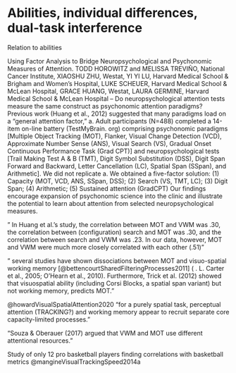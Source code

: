 # Abilities, individual differences, dual-task interference

Relation to abilities

Using Factor Analysis to Bridge Neuropsychological and Psychonomic Measures of Attention. TODD HOROWITZ and MELISSA TREVIÑO, National Cancer Institute, XIAOSHU ZHU, Westat, YI YI LU, Harvard Medical School & Brigham and Women’s Hospital, LUKE SCHEUER, Harvard Medical School & McLean Hospital, GRACE HUANG, Westat, LAURA GERMINE, Harvard Medical School & McLean Hospital – Do neuropsychological attention tests measure the same construct as psychonomic attention paradigms? Previous work (Huang et al., 2012) suggested that many paradigms load on a “general attention factor,” a. Adult participants (N=488) completed a 14-item on-line battery (TestMyBrain. org) comprising psychonomic paradigms [Multiple Object Tracking (MOT), Flanker, Visual Change Detection (VCD), Approximate Number Sense (ANS), Visual Search (VS), Gradual Onset Continuous Performance Task (Grad CPT)] and neuropsychological tests [Trail Making Test A & B (TMT), Digit Symbol Substitution (DSS), Digit Span Forward and Backward, Letter Cancellation (LC), Spatial Span (SSpan), and Arithmetic]. We did not replicate a. We obtained a five-factor solution: (1) Capacity (MOT, VCD, ANS, SSpan, DSS); (2) Search (VS, TMT, LC); (3) Digit Span; (4) Arithmetic; (5) Sustained attention (GradCPT) Our findings encourage expansion of psychonomic science into the clinic and illustrate the potential
to learn about attention from selected neuropsychological measures. 

" In Huang et al.’s study, the correlation between MOT and VWM was .30, the correlation between (configuration) search and MOT was .30, and the correlation between search and VWM was .23. In our data, however, MOT and VWM were much more closely correlated with each other (.51)"

" several studies have shown dissociations between MOT and visuo-spatial working memory [@bettencourtSharedFilteringProcesses2011] ( \O. L. Carter et al., 2005; O’Hearn et al., 2010). Furthermore, Trick et al. (2012) showed that visuospatial ability (including Corsi Blocks, a spatial span variant) but not working memory, predicts MOT."

@howardVisualSpatialAttention2020 "for a purely spatial task, perceptual attention (TRACKING?) and working memory appear to recruit separate core capacity-limited processes."

"Souza & Oberauer (2017) argued that VWM and MOT use different attentional resources."

Study of only 12 pro basketball players finding correlations with basketball metrics @mangineVisualTrackingSpeed2014a

